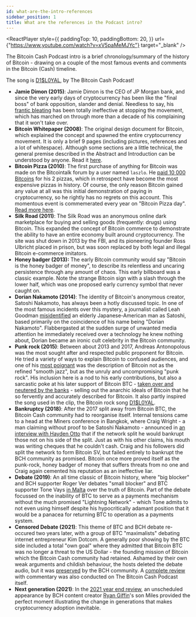 ```yaml
---
id: what-are-the-intro-references
sidebar_position: 1
title: What are the references in the Podcast intro?
---
```



<ReactPlayer
  style={{
    paddingTop: 10,
    paddingBottom: 20,
  }}
  url={"https://www.youtube.com/watch?v=xV5paMeMJYc"}
  target="_blank"
/>

The Bitcoin Cash Podcast intro is a brief chronology/summary of the history of Bitcoin - drawing on a couple of the most famous events and comments in the Bitcoin (Cash) timeline.

The song is [D1$L0YAL](https://www.youtube.com/watch?v=ZF0gQReu78E), by The Bitcoin Cash Podcast!

- **Jamie Dimon (2015)**: Jamie Dimon is the CEO of JP Morgan bank, and since the very early days of cryptocurrency has been like the "final boss" of bank opposition, slander and denial. Needless to say, his [frantic bleating](https://www.youtube.com/watch?v=6MVfkEJfZi0) has been totally ineffective at stopping the movement, which has marched on through more than a decade of his complaining that it won't take over.
- **Bitcoin Whitepaper (2008)**: The original design document for Bitcoin, which explained the concept and spawned the entire cryptocurrency movement. It is only a brief 9 pages (including pictures, references and a lot of whitespace). Although some sections are a little technical, the general premise described in the Abstract and Introduction can be understood by anyone. Read it [here](/bitcoin.pdf).
- **Bitcoin Pizza (2010)**: The first purchase of anything for Bitcoin was made on the Bitcointalk forum by a user named `laszlo`. He [paid 10 000 Bitcoins](https://bitcointalk.org/index.php?topic=137.msg1195#msg1195) for his 2 pizzas, which in retrospect have become the most expensive pizzas in history. Of course, the only reason Bitcoin gained any value at all was this initial demonstration of paying in cryptocurrency, so he rightly has no regrets on this account. This momentous event is commemerated every year on "Bitcoin Pizza day". [Read more here](https://www.coindesk.com/markets/2020/05/22/10-years-after-laszlo-hanyecz-bought-pizza-with-10k-bitcoin-he-has-no-regrets/).
- **Silk Road (2011)**: The Silk Road was an anonymous online dark marketplace for buying and selling goods (frequently: drugs) using Bitcoin. This expanded the concept of Bitcoin commerce to demonstrate the ability to have an entire economy built around cryptocurrency. The site was shut down in 2013 by the FBI, and its pioneering founder Ross Ulbricht placed in prison, but was soon replaced by both legal and illegal Bitcoin e-commerce imitators.
- **Honey badger (2013):** The early Bitcoin community would say "Bitcoin is the honey badger of money", to describe its relentless and uncaring persistence through any amount of chaos. This early billboard was a classic example. Note the strange Bitcoin sign with a slash through the lower half, which was one proposed early currency symbol that never caught on.
- **Dorian Nakamoto (2014)**: The identity of Bitcoin's anonymous creator, Satoshi Nakamoto, has always been a hotly discussed topic. In one of the most famous incidents over this mystery, a journalist called Leah Goodman [misidentified](https://www.newsweek.com/2014/03/14/face-behind-bitcoin-247957.html) an elderly Japanese-American man as Satoshi, based primarily on the coincidence of his name being "Dorian Nakamoto". Flabbergasted at the sudden surge of unwanted media attention he immediately received over a technology he knew nothing about, Dorian became an ironic cult celebrity in the Bitcoin community.
- **Punk rock (2015)**: Between about 2013 and 2017, Andreas Antonopolous was the most sought after and respected public proponent for Bitcoin. He tried a variety of ways to explain Bitcoin to confused audiences, and one of his [most poignant](https://www.youtube.com/watch?v=A6kJfvuNqtg) was the description of Bitcoin not as the refined "smooth jazz", but as the unruly and uncompromising "punk rock". His inclusion here is a nod to his early contributions, but also a sarcastic poke at his later support of Bitcoin BTC - [taken over and neutered by the banks](/start#episode-8-of-10-bitcoin-cash) - selling out the anarchic ideals of Bitcoin that he so fervently and accurately described for Bitcoin. It also partly inspired the song used in the clip, the Bitcoin rock song [D1$L0YAL](https://www.youtube.com/watch?v=ZF0gQReu78E).
- **Bankruptcy (2018)**: After the 2017 split away from Bitcoin BTC, the Bitcoin Cash community had to reorganise itself. Internal tensions came to a head at the Miners conference in Bangkok, where Craig Wright - a man claiming without proof to be Satoshi Nakamoto - announced in [an interview with Hayden Otto](https://www.youtube.com/watch?v=A6kJfvuNqtg) that if the network split he would bankrupt those not on his side of the split. Just as with his other claims, his mouth was writing cheques that he couldn't cash. Craig and his followers did split the network to form Bitcoin SV, but failed entirely to bankrupt the BCH community as promised. Bitcoin once more proved itself as the punk-rock, honey badger of money that suffers threats from no one and Craig again cemented his reputation as an ineffective liar.
- **Debate (2019)**: An all time classic of Bitcoin history, where "big blocker" and BCH supporter Roger Ver debates "small blocker" and BTC supporter Tone Vays [in Malta](https://www.youtube.com/watch?v=nKqgKdJ7504) over the truth of Bitcoin. Part of the debate focussed on the inability of BTC to serve as a payments mechanism without the much promised "Lightning Network" - which Tone admits to not even using himself despite his hypocritically adamant position that it would be a panacea for returning BTC to operation as a payments system.
- **Censored Debate (2021)**: This theme of BTC and BCH debate re-occured two years later, with a group of BTC "maximalists" debating internet entrepreneur Kim Dotcom. A generally poor showing by the BTC side included a total "own goal" where they admitted that Bitcoin BTC was no longer a threat to the US Dollar - the founding mission of Bitcoin which the Bitcoin Cash community had retained. Ashamed by their own weak arguments and childish behaviour, the hosts deleted the debate audio, but it was [preserved](https://www.youtube.com/watch?v=dxXkZdEUA8c) by the BCH community. A [complete review](https://www.youtube.com/watch?v=TE9aE9rFSUs) with commentary was also conducted on The Bitcoin Cash Podcast itself.
- **Next generation (2021)**: In the [2021 year end review](https://www.youtube.com/watch?v=yD-KgRJcckM), an unscheduled appearance by BCH content creator [Ryan Giffin](https://www.youtube.com/c/RyanGiffin)'s son Miles provided the perfect moment illustrating the change in generations that makes cryptocurrency adoption inevitable.
